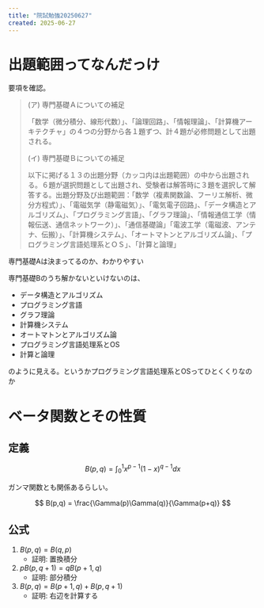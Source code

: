 ```yaml
---
title: "院試勉強20250627"
created: 2025-06-27
---
```


# 出題範囲ってなんだっけ

要項を確認。

> (ア) 専門基礎Ａについての補足
>
> 「数学（微分積分、線形代数）」、「論理回路」、「情報理論」、「計算機アーキテクチャ」の４つの分野から各１題ずつ、計４題が必修問題として出題される。
>
> (イ) 専門基礎Ｂについての補足
>
> 以下に掲げる１３の出題分野（カッコ内は出題範囲）の中から出題される。６題が選択問題として出題され、受験者は解答時に３題を選択して解答する。出題分野及び出題範囲：「数学（複素関数論、フーリエ解析、微分方程式）」、「電磁気学（静電磁気）」、「電気電子回路」、「データ構造とアルゴリズム」、「プログラミング言語」、「グラフ理論」、「情報通信工学（情報伝送、通信ネットワーク）」、「通信基礎論」「電波工学（電磁波、アンテナ、伝搬）」、「計算機システム」、「オートマトンとアルゴリズム論」、「プログラミング言語処理系とＯＳ」、「計算と論理」

専門基礎Aは決まってるのか、わかりやすい

専門基礎Bのうち解かないといけないのは、

- データ構造とアルゴリズム
- プログラミング言語
- グラフ理論
- 計算機システム
- オートマトンとアルゴリズム論
- プログラミング言語処理系とOS
- 計算と論理

のように見える。というかプログラミング言語処理系とOSってひとくくりなのか

# ベータ関数とその性質

## 定義

$$
B(p,q) = \int_0^1 x^{p-1}(1-x)^{q-1}dx
$$

ガンマ関数とも関係あるらしい。

$$
B(p,q) = \frac{\Gamma(p)\Gamma(q)}{\Gamma(p+q)}
$$

## 公式

1. $B(p,q)=B(q,p)$
    * 証明: 置換積分
2. $pB(p,q+1)=qB(p+1,q)$
    * 証明: 部分積分
3. $B(p,q)=B(p+1,q)+B(p,q+1)$
    * 証明: 右辺を計算する

